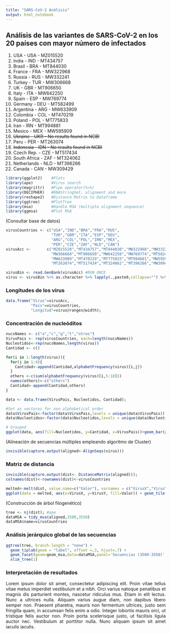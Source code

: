 ```yaml
---
title: "SARS-CoV-2 Análisis"
output: html_notebook
---
```

## Análisis de las variantes de SARS-CoV-2 en los 20 países con mayor número de infectados
<ol>
  <li>USA           - USA - MZ015520</li>
  <li>India         - IND - MT434757</li>
  <li>Brasil        - BRA - MT844030</li>
  <li>France        - FRA - MW322968</li>
  <li>Russia        - RUS - MW332241</li>
  <li>Turkey        - TUR - MW306668</li>
  <li>UK            - GBR - MT906650</li>
  <li>Italy         - ITA - MW642250</li>
  <li>Spain         - ESP - MW769774</li>
  <li>Germany       - DEU - MT582499</li>
  <li>Argentina     - ARG - MW633909</li>
  <li>Colombia      - COL - MT470219</li>
  <li>Poland        - POL - MT775833</li>
  <li>Iran          - IRN - MT994881</li>
  <li>Mexico       - MEX - MW595909</li>
  <li><del>Ukraine       - UKR - No results found in NCBI</del></li>
  <li>Peru          - PER - MT263074</li>
  <li><del>Indonesia     - IDN - No results found in NCBI</del></li>
  <li>Czech Rep.    - CZE - MT517434</li>
  <li>South Africa  - ZAF - MT324062</li>
  <li>Netherlands   - NLD - MT396266</li>
  <li>Canada        - CAN - MW309429</li>
</ol>

```r
library(ggplot2)    #Plots
library(ape)        #Virus search
library(magrittr)   #Pipe operator(%>%)
library(DECIPHER)   #DNAStringSet, alignment and more
library(reshape2)   #Distance Matrix to Dataframe
library(ggtree)     #PlotTree
library(msa)        #Handle MSA (multiple alignment sequence)
library(ggmsa)      #Plot MSA 
```

<p>(Consultar base de datos)</p>
```r
virusCountries <- c("USA","IND","BRA","FRA","RUS",
                    "TUR","GBR","ITA","ESP","DEU",
                    "ARG","COL","POL","IRN","MEX",
                    "PER","CZE","ZAF","NLD","CAN")
virusAcc <-       c("MZ015520","MT434757","MT844030","MW322968","MW332241",
                    "MW306668","MT906650","MW642250","MW769774","MT582499",
                    "MW633909","MT470219","MT775833","MT994881","MW595909",
                    "MT263074","MT517434","MT324062","MT396266","MW309429")

virusBin <- read.GenBank(virusAcc) #RUN ONCE
virus <- virusBin %>% as.character %>% lapply(.,paste0,collapse="") %>% unlist %>% DNAStringSet   #from DNAbin to DNAStringSet
```


<h3>Longitudes de los virus</h3>
```r
data.frame("Virus"=virusAcc,
           "País"=virusCountries,
           "Longitud"=virus@ranges@width);
```

<h3>Concentración de nucleóditos</h3>
```r

nucsNames <- c("a","c","g","t","otros")
VirusPais <- rep(virusCountries, each=length(nucsNames))
Nucleotidos<-rep(nucsNames,length(virus))
Cantidad <- c()

for(i in 1:length(virus)){
  for(j in 1:4){
    Cantidad<-append(Cantidad,alphabetFrequency(virus)[i,j])
  }
  others <-c(sum(alphabetFrequency(virus)[i,5:18]))
  names(others)<-c("others")
  Cantidad<-append(Cantidad,others)
}

data <- data.frame(VirusPais, Nucleotidos, Cantidad);

#Set as vectores for non alphabetical order
data$VirusPais<-factor(data$VirusPais,levels = unique(data$VirusPais))
data$Nucleotidos<-factor(data$Nucleotidos,levels = unique(data$Nucleotidos))

# Grouped
ggplot(data, aes(fill=Nucleotidos, y=Cantidad, x=VirusPais))+geom_bar(position="dodge", stat="identity")+coord_flip()
```
<p>(Alineación de secuencias múltiples empleando algoritmo de Cluster)</p>
```r
invisible(capture.output(aligned<-AlignSeqs(virus)))
```

<h3>Matriz de distancia</h3>
```r
invisible(capture.output(dist<- DistanceMatrix(aligned)));
colnames(dist)<-rownames(dist)<-virusCountries

melted<-melt(dist, value.name=c("Valor"), varnames = c("VirusX","VirusY"));   #reshape2. (melt: from dist matrix to dataframe)
ggplot(data = melted, aes(x=VirusX, y=VirusY, fill=Valor)) + geom_tile();
```
<p>(Construcción de árbol filogenético)</p>
```r
tree <- nj(dist); #ape
dataMSA = tidy_msa(aligned,3500,3550)
dataMSA$name=virusCountries
```

<h3>Análisis jerárquico global de las secuencias</h3>
```r
ggtree(tree, branch.length = "none") +
  geom_tiplab(geom = "label", offset =.3, hjust=.7) +
  geom_facet(geom=geom_msa,data=dataMSA,panel='Secuencias (3500-3550)',font=NULL,color="Chemistry_NT",mapping = aes(x = position, y = ~name, fill = character)) +
  xlim_tree(1)
```

<h3>Interpretación de resultados</h3>
<p align="justify">
Lorem ipsum dolor sit amet, consectetur adipiscing elit. Proin vitae tellus vitae metus imperdiet vestibulum et a nibh. Orci varius natoque penatibus et magnis dis parturient montes, nascetur ridiculus mus. Etiam in elit lectus. Nunc a ultrices nulla. Aliquam varius augue diam, non dapibus libero semper non. Praesent pharetra, mauris non fermentum ultrices, justo sem fringilla quam, in accumsan felis enim a odio. Integer lobortis mauris orci, ut tristique felis auctor non. Proin porta scelerisque justo, ut facilisis ligula auctor nec. Vestibulum at porttitor nulla. Nunc aliquam ipsum sit amet iaculis iaculis.
</p>